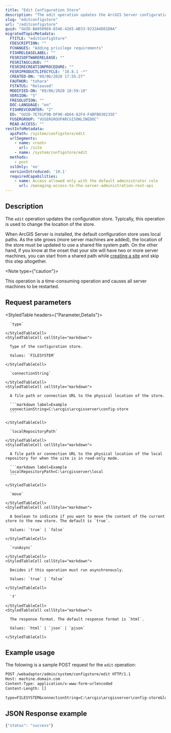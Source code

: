 ```yaml
---
title: "Edit Configuration Store"
description: "The edit operation updates the ArcGIS Server configuration store."
slug: "editconfigstore"
url: "/editconfigstore"
guid: "GUID-BA0509E0-6546-4265-AB33-9232A4D81D8A"
migratedTopicMetadata:
  FTITLE: "editConfigStore"
  FDESCRIPTION: ""
  FCHANGES: "Adding privilege requirements"
  FISHRELEASELABEL: ""
  FESRISOFTWARERELEASE: ""
  FESRITAGCLOUD: ""
  FESRIRECREATIONPROCEDURE: ""
  FESRIPRODUCTLIFECYCLE: "10.8.1 -*"
  CREATED-ON: "09/06/2020 17:55:27"
  FAUTHOR: "tohara"
  FSTATUS: "Released"
  MODIFIED-ON: "09/06/2020 18:59:10"
  VERSION: "5"
  FRESOLUTION: ""
  DOC-LANGUAGE: "en"
  FISHREVCOUNTER: "2"
  ED: "GUID-7E761F9B-DF90-4D64-82F4-F4BFB030235E"
  FUSERGROUP: "VUSERGROUPARCGISONLINEDOC"
  READ-ACCESS: ""
restInfoMetadata:
  apiPath: /system/configstore/edit
  urlSegments:
    - name: <root>
      url: /site
    - name: /system/configstore/edit
  methods:
    - post
  sslOnly: 'no'
  versionIntroduced: '10.1'
  requiredCapabilities:
    - name: Access allowed only with the default administrator role
      url: /managing-access-to-the-server-administration-rest-api
---
```


## Description

The `edit` operation updates the configuration store. Typically, this operation is used to change the location of the store. 

When ArcGIS Server is installed, the default configuration store uses local paths. As the site grows (more server machines are added), the location of the store must be updated to use a shared file system path. On the other hand, if you know at the onset that your site will have two or more server machines, you can start from a shared path while [creating a site](/createsite) and skip this step altogether. 

<Note type={"caution"}>

This operation is a time-consuming operation and causes all server machines to be restarted.

</Note>


##  Request parameters

<StyledTable headers={"Parameter,Details"}>
  <StyledTableRow>
    <StyledTableCell cellStyle="markdown">

      `type` 

    </StyledTableCell>
    <StyledTableCell cellStyle="markdown">

      Type of the configuration store.

      Values: `FILESYSTEM` 

    </StyledTableCell>
  </StyledTableRow>
  <StyledTableRow>
    <StyledTableCell cellStyle="markdown">

      `connectionString` 

    </StyledTableCell>
    <StyledTableCell cellStyle="markdown">

      A file path or connection URL to the physical location of the store.

      ```markdown label=Example
      connectionString=C:\arcgis\arcgisserver\config-store
      ```

    </StyledTableCell>
  </StyledTableRow>
  <StyledTableRow>
    <StyledTableCell cellStyle="markdown">

      `localRepositoryPath` 

    </StyledTableCell>
    <StyledTableCell cellStyle="markdown">

      A file path or connection URL to the physical location of the local repository for when the site is in read-only mode.

      ```markdown label=Example
      localRepositoryPath=C:\arcgisserver\local
      ```

    </StyledTableCell>
  </StyledTableRow>
  <StyledTableRow>
    <StyledTableCell cellStyle="markdown">

      `move` 

    </StyledTableCell>
    <StyledTableCell cellStyle="markdown">

      A boolean to indicate if you want to move the content of the current store to the new store. The default is `true`.

      Values: `true` | `false`

    </StyledTableCell>
  </StyledTableRow>
  <StyledTableRow>
    <StyledTableCell cellStyle="markdown">

      `runAsync` 

    </StyledTableCell>
    <StyledTableCell cellStyle="markdown">

      Decides if this operation must run asynchronously.

      Values: `true` | `false`

    </StyledTableCell>
  </StyledTableRow>
  <StyledTableRow>
    <StyledTableCell cellStyle="markdown">

      `f` 

    </StyledTableCell>
    <StyledTableCell cellStyle="markdown">

      The response format. The default response format is `html`.

      Values: `html` | `json` | `pjson`

    </StyledTableCell>
  </StyledTableRow>
</StyledTable>


## Example usage

The folowing is a sample POST request for the `edit` operation:

```markdown
POST /webadaptor/admin/system/configstore/edit HTTP/1.1
Host: machine.domain.com
Content-Type: application/x-www-form-urlencoded
Content-Length: []

type=FILESYSTEM&connectionString=C:\arcgis\arcgisserver\config-store&localRepositoryPath=C:\arcgisserver\local&move=true&runAsync=true&f=pjson

```

## JSON Response example

```javascript
{"status": "success"}
```